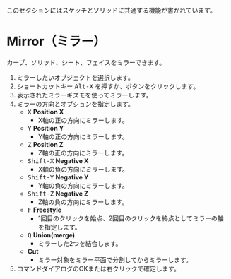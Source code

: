 
<Callout emoji="">このセクションにはスケッチとソリッドに共通する機能が書かれています。</Callout>

# Mirror（ミラー）

<Reference shortcut="Alt-X" command="Mirror" button="Left of Command Bar" />

カーブ、ソリッド、シート、フェイスをミラーできます。

1. ミラーしたいオブジェクトを選択します。
2. ショートカットキー <kbd>Alt-X</kbd> を押すか、ボタンをクリックします。
3. 表示されたミラーギズモを使ってミラーします。
4. ミラーの方向とオプションを指定します。
   - <kbd>X</kbd> **Position X**
      - X軸の正の方向にミラーします。
   - <kbd>Y</kbd> **Position Y**
      - Y軸の正の方向にミラーします。
   - <kbd>Z</kbd> **Position Z**
      - Z軸の正の方向にミラーします。
   - <kbd>Shift-X</kbd> **Negative X**
      - X軸の負の方向にミラーします。
   - <kbd>Shift-Y</kbd> **Negative Y**
      - Y軸の負の方向にミラーします。
   - <kbd>Shift-Z</kbd> **Negative Z**
      - Z軸の負の方向にミラーします。
   - <kbd>F</kbd> **Freestyle**
      - 1回目のクリックを始点、2回目のクリックを終点としてミラーの軸を指定します。
   - <kbd>Q</kbd> **Union(merge)**
      - ミラーした2つを結合します。
   - **Cut**
      - ミラー対象をミラー平面で分割してからミラーします。
5. コマンドダイアログのOKまたは右クリックで確定します。